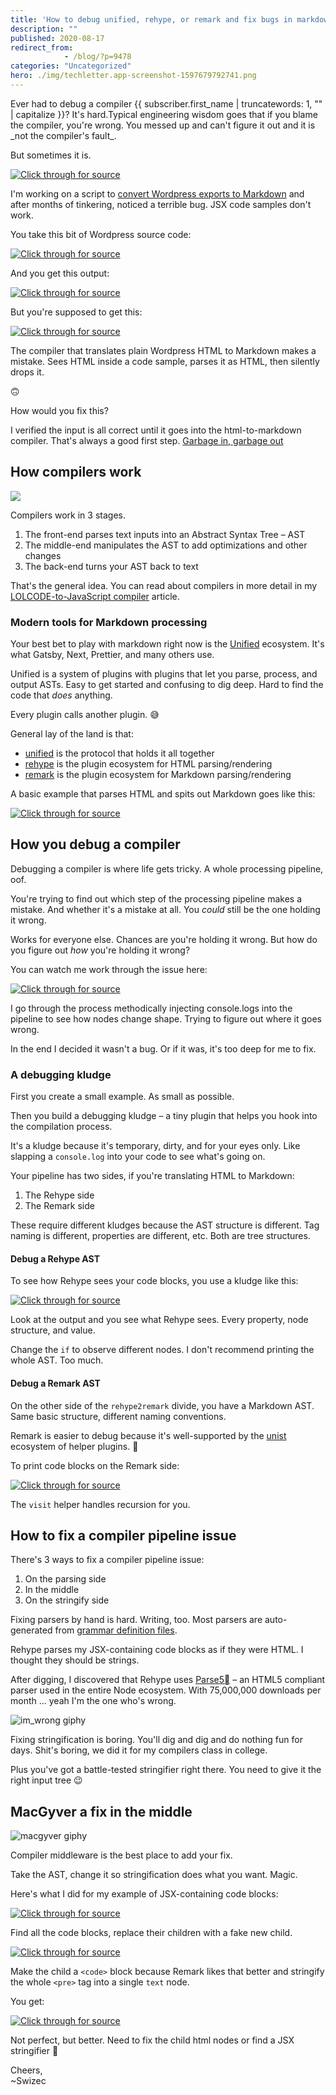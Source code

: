 ```yaml
---
title: 'How to debug unified, rehype, or remark and fix bugs in markdown processing'
description: ""
published: 2020-08-17
redirect_from: 
            - /blog/?p=9478
categories: "Uncategorized"
hero: ./img/techletter.app-screenshot-1597679792741.png
---
```


Ever had to debug a compiler {{ subscriber.first_name | truncatewords: 1, "" | capitalize }}? It's hard.Typical engineering wisdom goes that if you blame the compiler, you're wrong. You messed up and can't figure it out and it is \_not the compiler's fault_.

But sometimes it is.

[![Click through for source](./img/techletter.app-screenshot-1597679792741.png)](https://www.youtube.com/watch?v=6oO3IfxOOoA)

I'm working on a script to [convert Wordpress exports to Markdown](https://github.com/Swizec/wordpress-to-markdown) and after months of tinkering, noticed a terrible bug. JSX code samples don't work.

You take this bit of Wordpress source code:

[![Click through for source](./img/techletter.app-screenshot-1597679790529.png)](https://carbon.now.sh/?bg=rgba(255,255,255,1)&t=seti&l=html&ds=true&wc=true&wa=true&pv=48px&ph=32px&ln=false&code=%3Cpre%20lang%3D%22javascript%22%3E%0Aclass%20ReportSize%20extends%20React.Component%20%7B%0A%20%20refCallback%20%3D%20element%20%3D%3E%20%7B%0A%20%20%20%20if%20(element)%20%7B%0A%20%20%20%20%20%20this.props.getSize(element.getBoundingClientRect())%3B%0A%20%20%20%20%7D%0A%20%20%7D%3B%0A%0A%20%20render()%20%7B%0A%20%20%20%20return%20(%0A%20%20%20%20%20%20%3Cdiv%20ref%3D%7Bthis.refCallback%7D%20style%3D%7B%7B%20border%3A%20%221px%20solid%20red%22%20%7D%7D%3E%0A%20%20%20%20%20%20%20%20%7Bfaker.lorem.paragraphs(Math.random()%20*%2010)%7D%0A%20%20%20%20%20%20%3C%2Fdiv%3E%0A%20%20%20%20)%3B%0A%20%20%7D%0A%7D%0A%3C%2Fpre%3E)

And you get this output:

[![Click through for source](./img/techletter.app-screenshot-1597679790389.png)](https://carbon.now.sh/?bg=rgba(255,255,255,1)&t=seti&l=null&ds=true&wc=true&wa=true&pv=48px&ph=32px&ln=false&code=%60%60javascript%0Aclass%20ReportSize%20extends%20React.Component%20%7B%0A%20%20refCallback%20%3D%20element%20%3D%3E%20%7B%0A%20%20%20%20if%20(element)%20%7B%0A%20%20%20%20%20%20this.props.getSize(element.getBoundingClientRect())%3B%0A%20%20%20%20%7D%0A%20%20%7D%3B%0A%0A%20%20render()%20%7B%0A%20%20%20%20return%20(%0A%20%20%20%20%0A%20%20%20%20%20%20%20%20%7Bfaker.lorem.paragraphs(Math.random()%20*%2010)%7D%0A%0A%20%20%20%20)%3B%0A%20%20%7D%0A%7D%0A%60%60)

But you're supposed to get this:

[![Click through for source](./img/techletter.app-screenshot-1597679790476.png)](https://carbon.now.sh/?bg=rgba(255,255,255,1)&t=seti&l=null&ds=true&wc=true&wa=true&pv=48px&ph=32px&ln=false&code=%60%60javascript%0Aclass%20ReportSize%20extends%20React.Component%20%7B%0A%20%20refCallback%20%3D%20element%20%3D%3E%20%7B%0A%20%20%20%20if%20(element)%20%7B%0A%20%20%20%20%20%20this.props.getSize(element.getBoundingClientRect())%3B%0A%20%20%20%20%7D%0A%20%20%7D%3B%0A%0A%20%20render()%20%7B%0A%20%20%20%20return%20(%0A%20%20%20%20%20%20%3Cdiv%20ref%3D%7Bthis.refCallback%7D%20style%3D%7B%7B%20border%3A%20%221px%20solid%20%20red%22%20%7D%7D%3E%0A%20%20%20%20%20%20%20%20%7Bfaker.lorem.paragraphs(Math.random()%20*%2010)%7D%0A%20%20%20%20%20%20%3C%2Fdiv%3E%0A%20%20%20%20)%3B%0A%20%20%7D%0A%7D%0A%60%60)

The compiler that translates plain Wordpress HTML to Markdown makes a mistake. Sees HTML inside a code sample, parses it as HTML, then silently drops it.

🙃

How would you fix this?

I verified the input is all correct until it goes into the html-to-markdown compiler. That's always a good first step. [Garbage in, garbage out](https://en.wikipedia.org/wiki/Garbage_in,_garbage_out)

## How compilers work

![](./img/EDCVI2Q.png)

Compilers work in 3 stages.

1.  The front-end parses text inputs into an Abstract Syntax Tree – AST
2.  The middle-end manipulates the AST to add optimizations and other changes
3.  The back-end turns your AST back to text

That's the general idea. You can read about compilers in more detail in my [LOLCODE-to-JavaScript compiler](https://swizec.com/blog/lolcode-to-javascript-compiler-babel-macro/swizec/9083) article.

### Modern tools for Markdown processing

Your best bet to play with markdown right now is the [Unified](https://unifiedjs.com/) ecosystem. It's what Gatsby, Next, Prettier, and many others use.

Unified is a system of plugins with plugins that let you parse, process, and output ASTs. Easy to get started and confusing to dig deep. Hard to find the code that _does_ anything.

Every plugin calls another plugin. 😅

General lay of the land is that:

-   [unified](https://github.com/unifiedjs/unified) is the protocol that holds it all together
-   [rehype](https://github.com/rehypejs/rehype) is the plugin ecosystem for HTML parsing/rendering
-   [remark](https://github.com/remarkjs/remark) is the plugin ecosystem for Markdown parsing/rendering

A basic example that parses HTML and spits out Markdown goes like this:

[![Click through for source](./img/techletter.app-screenshot-1597679790671.png)](https://carbon.now.sh/?bg=rgba(255,255,255,1)&t=seti&l=javascript&ds=true&wc=true&wa=true&pv=48px&ph=32px&ln=false&code=import%20parse%20from%20'rehype-parse'%0Aimport%20rehype2remark%20from%20'rehype-remark'%0Aimport%20stringify%20from%20'remark-stringify'%0A%0Aunified()%20%2F%2F%20initiate%20the%20pipeline%0A%09.use(parse)%20%2F%2F%20parse%20HTML%20to%20AST%0A%09.use(rehype2remark)%20%2F%2F%20translate%20Rehype%20AST%20to%20Remark%20AST%0A%09.use(stringify)%20%2F%2F%20stringify%20AST%20to%20markdown%0A%09.process(inputHTML%2C%20(err%2C%20markdown)%20%3D%3E%20%7B%0A%09%09console.log(markdown)%0A%09%7D))

## How you debug a compiler

Debugging a compiler is where life gets tricky. A whole processing pipeline, oof.

You're trying to find out which step of the processing pipeline makes a mistake. And whether it's a mistake at all. You _could_ still be the one holding it wrong.

Works for everyone else. Chances are you're holding it wrong. But how do you figure out _how_ you're holding it wrong?

You can watch me work through the issue here:

[![Click through for source](./img/techletter.app-screenshot-1597679797967.png)](https://www.youtube.com/watch?v=6oO3IfxOOoA)

I go through the process methodically injecting console.logs into the pipeline to see how nodes change shape. Trying to figure out where it goes wrong.

In the end I decided it wasn't a bug. Or if it was, it's too deep for me to fix.

### A debugging kludge

First you create a small example. As small as possible.

Then you build a debugging kludge – a tiny plugin that helps you hook into the compilation process.

It's a kludge because it's temporary, dirty, and for your eyes only. Like slapping a `console.log` into your code to see what's going on.

Your pipeline has two sides, if you're translating HTML to Markdown:

1.  The Rehype side
2.  The Remark side

These require different kludges because the AST structure is different. Tag naming is different, properties are different, etc. Both are tree structures.

#### Debug a Rehype AST

To see how Rehype sees your code blocks, you use a kludge like this:

[![Click through for source](./img/techletter.app-screenshot-1597679790968.png)](https://carbon.now.sh/?bg=rgba(255,255,255,1)&t=seti&l=javascript&ds=true&wc=true&wa=true&pv=48px&ph=32px&ln=false&code=function%20debugCodeBlocks()%20%7B%0A%20%20%20%20function%20findCodeBlocks(node)%20%7B%0A%20%20%20%20%20%20%20%20let%20nodes%20%3D%20%5B%5D%3B%0A%0A%20%20%20%20%20%20%20%20if%20(node.tagName%20%3D%3D%3D%20%22pre%22)%20%7B%0A%20%20%20%20%20%20%20%20%20%20%20%20nodes.push(node)%3B%20%2F%2F%20%3Cpre%3E%20nodes%20are%20code%20blocks%0A%20%20%20%20%20%20%20%20%7D%20else%20if%20(node.children)%20%7B%0A%09%09%20%20%20%20%20%20%20%20%2F%2F%20recursively%20walk%20through%20child%20nodes%0A%20%20%20%20%20%20%20%20%20%20%20%20for%20(let%20child%20of%20node.children)%20%7B%0A%20%20%20%20%20%20%20%20%20%20%20%20%20%20%20%20nodes.push(...findCodeBlocks(child))%3B%0A%20%20%20%20%20%20%20%20%20%20%20%20%7D%0A%20%20%20%20%20%20%20%20%7D%0A%0A%20%20%20%20%20%20%20%20return%20nodes%3B%0A%20%20%20%20%7D%0A%20%20%20%20%0A%20%20%20%20return%20tree%20%3D%3E%20%7B%0A%09%20%20%20%20const%20codeBlocks%20%3D%20findCodeBlocks(tree)%0A%09%20%20%20%20%0A%09%20%20%20%20%2F%2F%20deep%20print%20the%20codeBlocks%20array%0A%09%20%20%20%20console.log(require(%22util%22).inspect(tree%2C%20false%2C%20null%2C%20true))%3B%0A%09%20%20%20%20%0A%09%20%20%20%20return%20tree%3B%0A%20%20%20%20%7D%0A%7D)

Look at the output and you see what Rehype sees. Every property, node structure, and value.

Change the `if` to observe different nodes. I don't recommend printing the whole AST. Too much.

#### Debug a Remark AST

On the other side of the `rehype2remark` divide, you have a Markdown AST. Same basic structure, different naming conventions.

Remark is easier to debug because it's well-supported by the [unist](https://github.com/syntax-tree/unist) ecosystem of helper plugins. 🎉

To print code blocks on the Remark side:

[![Click through for source](./img/techletter.app-screenshot-1597679790566.png)](https://carbon.now.sh/?bg=rgba(255,255,255,1)&t=seti&l=javascript&ds=true&wc=true&wa=true&pv=48px&ph=32px&ln=false&code=import%20visit%20from%20%22unist-util-visit%22%3B%0A%0Afunction%20codeBlockDebugger()%20%7B%0A%20%20%20%20return%20(markdownAST)%20%3D%3E%20%7B%0A%20%20%20%20%20%20%20%20visit(markdownAST%2C%20%22code%22%2C%20(node)%20%3D%3E%20%7B%0A%20%20%20%20%20%20%20%20%20%20%20%20console.log(require(%22util%22).inspect(node%2C%20false%2C%20null%2C%20true))%3B%0A%20%20%20%20%20%20%20%20%7D)%3B%0A%20%20%20%20%7D%3B%0A%7D)

The `visit` helper handles recursion for you.

## How to fix a compiler pipeline issue

There's 3 ways to fix a compiler pipeline issue:

1.  On the parsing side
2.  In the middle
3.  On the stringify side

Fixing parsers by hand is hard. Writing, too. Most parsers are auto-generated from [grammar definition files](https://en.wikipedia.org/wiki/GNU_Bison).

Rehype parses my JSX-containing code blocks as if they were HTML. I thought they should be strings.

After digging, I discovered that Rehype uses [Parse5](https://github.com/inikulin/parse5) – an HTML5 compliant parser used in the entire Node ecosystem. With 75,000,000 downloads per month ... yeah I'm the one who's wrong.

![im_wrong giphy](./img/media-tI5T4zw7zVze8-giphy.gif)

Fixing stringification is boring. You'll dig and dig and do nothing fun for days. Shit's boring, we did it for my compilers class in college.

Plus you've got a battle-tested stringifier right there. You need to give it the right input tree 😉

## MacGyver a fix in the middle

![macgyver giphy](./img/media-16KdaesKdaAI8-giphy.gif)

Compiler middleware is the best place to add your fix.

Take the AST, change it so stringification does what you want. Magic.

Here's what I did for my example of JSX-containing code blocks:

[![Click through for source](./img/techletter.app-screenshot-1597679790704.png)](https://carbon.now.sh/?bg=rgba(255,255,255,1)&t=seti&l=javascript&ds=true&wc=true&wa=true&pv=48px&ph=32px&ln=false&code=function%20fixCodeBlocks()%20%7B%0A%20%20%20%20const%20settings%20%3D%20%7B%0A%20%20%20%20%20%20%20%20quoteSmart%3A%20false%2C%0A%20%20%20%20%20%20%20%20closeSelfClosing%3A%20false%2C%0A%20%20%20%20%20%20%20%20omitOptionalTags%3A%20false%2C%0A%20%20%20%20%20%20%20%20entities%3A%20%7B%20useShortestReferences%3A%20true%20%7D%2C%0A%20%20%20%20%7D%3B%0A%0A%20%20%20%20return%20(tree)%20%3D%3E%20%7B%0A%20%20%20%20%20%20%20%20%2F%2F%20same%20recursion%20findCodeBlocks%20as%20above%0A%20%20%20%20%20%20%20%20const%20codeBlocks%20%3D%20findCodeBlocks(tree)%3B%0A%0A%20%20%20%20%20%20%20%20for%20(let%20block%20of%20codeBlocks)%20%7B%0A%20%20%20%20%20%20%20%20%20%20%20%20%2F%2F%20copy%20position%20info%20for%20the%20whole%20%3Cpre%3E%20so%20we%20can%20fake%20it%20later%0A%20%20%20%20%20%20%20%20%20%20%20%20const%20position%20%3D%20%7B%0A%20%20%20%20%20%20%20%20%20%20%20%20%20%20%20%20start%3A%20block.children%5B0%5D.position.start%2C%0A%20%20%20%20%20%20%20%20%20%20%20%20%20%20%20%20end%3A%20block.children%5Bblock.children.length%20-%201%5D.position.end%2C%0A%20%20%20%20%20%20%20%20%20%20%20%20%7D%3B%0A%0A%20%20%20%20%20%20%20%20%20%20%20%20%2F%2F%20replace%20children%20with%20my%20fakes%0A%20%20%20%20%20%20%20%20%20%20%20%20block.children%20%3D%20%5B%0A%20%20%20%20%20%20%20%20%20%20%20%20%20%20%20%20%0A%20%20%20%20%20%20%20%20%20%20%20%20%5D%3B%0A%20%20%20%20%20%20%20%20%7D%0A%0A%20%20%20%20%20%20%20%20return%20tree%3B%0A%20%20%20%20%7D%3B%0A%7D)

Find all the code blocks, replace their children with a fake new child.

[![Click through for source](./img/techletter.app-screenshot-1597679790714.png)](https://carbon.now.sh/?bg=rgba(255,255,255,1)&t=seti&l=javascript&ds=true&wc=true&wa=true&pv=48px&ph=32px&ln=false&code=%2F%2F%20add%20a%20fake%20%3Ccode%3E%20block%0A%2F%2F%20helps%20preserve%20language%20property%0A%7B%0A%20%20%20%20type%3A%20%22element%22%2C%0A%20%20%20%20tagName%3A%20%22code%22%2C%0A%20%20%20%20properties%3A%20%7B%0A%20%20%20%20%20%20%20%20className%3A%20%5B%0A%20%20%20%20%20%20%20%20%20%20%20%20%60language-%24%7B%0A%20%20%20%20%20%20%20%20%20%20%20%20%20%20%20%20block.properties%20%26%26%20block.properties.lang%0A%20%20%20%20%20%20%20%20%20%20%20%20%7D%60%2C%0A%20%20%20%20%20%20%20%20%5D%2C%0A%20%20%20%20%7D%2C%0A%20%20%20%20children%3A%20%5B%0A%20%20%20%20%20%20%20%20%2F%2F%20stringify%20the%20full%20%3Cpre%3E%20block%0A%20%20%20%20%20%20%20%20%2F%2F%20as%20a%20text%20child%20of%20the%20new%20%3Ccode%3E%20block%20%20%20%20%20%20%20%20%20%20%20%20%20%20%20%20%20%20%20%20%0A%20%20%20%20%20%20%20%20%7B%0A%20%20%20%20%20%20%20%20%20%20%20%20type%3A%20%22text%22%2C%0A%20%20%20%20%20%20%20%20%20%20%20%20%2F%2F%20hast-util-to-html%2C%20Rehype's%20stringifier%0A%20%20%20%20%20%20%20%20%20%20%20%20value%3A%20toHTML(block%2C%20settings)%0A%20%20%20%20%20%20%20%20%20%20%20%20%20%20%20%20.replace(%22%3C%2Fpre%3E%22%2C%20%22%22)%0A%20%20%20%20%20%20%20%20%20%20%20%20%20%20%20%20.replace(%2F%5C%3Cpre.*%3E%2F%2C%20%22%22)%0A%20%20%20%20%20%20%20%20%20%20%20%20%20%20%20%20%2F%2F%20this%20fixes%20a%20bug%20caused%20by%20a%20dirty%20fix%20somewhere%20else%20%3AP%0A%20%20%20%20%20%20%20%20%20%20%20%20%20%20%20%20.replace(%2F%5C%3Cp%5C%3E%5C%3C%5C%2Fp%5C%3E%2Fg%2C%20%22%5Cn%5Cn%22)%2C%0A%20%20%20%20%20%20%20%20%20%20%20%20position%2C%0A%20%20%20%20%20%20%20%20%7D%2C%0A%20%20%20%20%5D%2C%0A%7D)

Make the child a `<code>` block because Remark likes that better and stringify the whole `<pre>` tag into a single `text` node.

You get:

[![Click through for source](./img/techletter.app-screenshot-1597679790629.png)](https://carbon.now.sh/?bg=rgba(255,255,255,1)&t=seti&l=null&ds=true&wc=true&wa=true&pv=48px&ph=32px&ln=false&code=%60%60javascript%0Aclass%20ReportSize%20extends%20React.Component%20%7B%0A%20%20refCallback%20%3D%20element%20%3D%3E%20%7B%0A%20%20%20%20if%20(element)%20%7B%0A%20%20%20%20%20%20this.props.getSize(element.getBoundingClientRect())%3B%0A%20%20%20%20%7D%0A%20%20%7D%3B%0A%0A%20%20render()%20%7B%0A%20%20%20%20return%20(%0A%20%20%20%20%20%20%3Cdiv%20ref%3D%22%7Bthis.refCallback%7D%22%20style%3D%22%7B%7B%22%20border%3A%3D%22%22%20%26%2334%3B1px%3D%22%22%20solid%3D%22%22%20red%26%2334%3B%3D%22%22%20%7D%7D%3D%22%22%3E%0A%20%20%20%20%20%20%20%20%7Bfaker.lorem.paragraphs(Math.random()%20*%2010)%7D%0A%20%20%20%20%20%20%3C%2Fdiv%3E%0A%20%20%20%20)%3B%0A%20%20%7D%0A%7D%0A%60%60)

Not perfect, but better. Need to fix the child html nodes or find a JSX stringifier 🤔

Cheers,  
~Swizec
